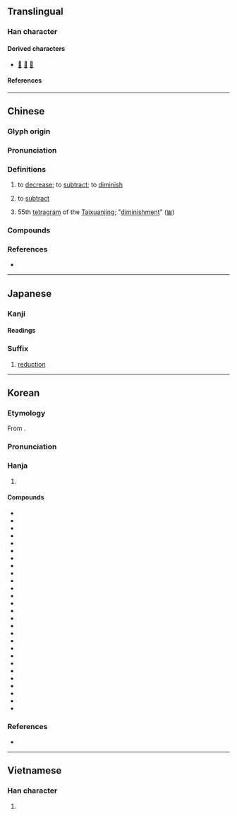 {{also|减}}
{{character info}}
==Translingual==

===Han character===
{{Han char|rn=85|rad=水|as=09|sn=12|four=33150|canj=EIHR|ids=⿰氵咸}}

====Derived characters====
* [[𣾃]] [[𣼪]] [[𤁙]]

====References====
{{Han ref|kx=0633.420|dkj=17759|dj=1040.020|hdz=31671.070|uh=6E1B}}

----

==Chinese==
{{zh-forms|s=减}}

===Glyph origin===
{{Han etym}}

===Pronunciation===
{{zh-pron
|m=jiǎn
|m-s=
|c=gaam2
|c-t=
|g=
|h=pfs=kám
|j=
|mb=
|md=
|mn=kiám/qz,xm:kám
|mn_note=kiám - vernacular; kám - literary; kiám - literary (Zhangzhou)
|mn-t=giam2
|w=
|x=
|mc=y
|oc=y
|cat=v
}}

===Definitions===
{{zh-hanzi}}

# to [[decrease]]; to [[subtract]]; to [[diminish]]
# {{lb|zh|arithmetic}} to [[subtract]]
#: {{zh-ant|加}}
# 55th [[tetragram]] of the [[Taixuanjing]]; "[[diminishment]]" ([[𝌼]])

===Compounds===
{{zh-der|減筆字|減肥|減半|減產|減充血劑|減除|減低|減掉|減毒活疫苗|減額|減法|減俸|減幅|減負|減號|減河|減核|減緩|減計|減價|減慢|減免|減摩|減排|減輕|減去|減卻|減弱|減色|減色法|減殺|減少|減聲器|減實|減數|減數分裂|減稅|減速|減速度|減速副翼|減速火箭|減速劑|減速器|減速傘|減速運動|減損|減縮|減碳|減退|減息|減薪|減刑|減削|減壓|減壓表|減壓病|減壓程序|減壓時間表|減壓症|減搖鰭|減益|減員|減災|減噪|減振|減震|減震器|減震鞋|減妝|減租減息}}

===References===
* {{R:yue:Hanzi}}

{{zh-cat|Elementary}}

----

==Japanese==

===Kanji===
{{ja-kanji|grade=5|rs=水09}}

====Readings====
{{ja-readings
|goon=けん, げん
|kanon=かん
|kun=へ-る, へ-らす
}}

===Suffix===
{{ja-pos|suffix|げん}}

# [[reduction]]

----

==Korean==

===Etymology===
From {{der|ko|ltc|-}} {{ltc-l|減|id=2}}. {{hanja-sinjeung|감|kam}}

===Pronunciation===
{{ko-hanja-pron|감|l=y}}

===Hanja===
{{ko-hanja-search}}
{{ko-hanja|덜다|덜|감}}

# {{hanja form of|감|[[reduction]]}}

====Compounds====
{{der-top3|Compounds}}
* {{ko-l|감가|減價}}
* {{ko-l|감량|減量}}
* {{ko-l|감면|減免}}
* {{ko-l|감봉|減俸}}
* {{ko-l|감산|減産}}
* {{ko-l|감세|減稅}}
* {{ko-l|감소|減少}}
* {{ko-l|감속|減速}}
* {{ko-l|감식|減食}}
* {{ko-l|감액|減額}}
* {{ko-l|감원|減員}}
* {{ko-l|감자|減資}}
* {{ko-l|감축|減縮}}
* {{ko-l|감퇴|減退}}
* {{ko-l|감형|減刑}}
* {{ko-l|가감|加減}}
* {{ko-l|격감|激減}}
* {{ko-l|경감|輕減}}
* {{ko-l|극감|極減}}
* {{ko-l|급감|急減}}
* {{ko-l|반감|半減}}
* {{ko-l|삭감|削減}}
* {{ko-l|저감|低減}}
* {{ko-l|절감|節減}}
* {{ko-l|증감|增減}}
* {{ko-l|차감|差減}}
* {{ko-l|체감|遞減}}
{{der-bottom}}

===References===
* {{R:hanjadoc|6146}}

----

==Vietnamese==

===Han character===
{{vi-readings|reading=giảm, dởm, xảm|rs=水09}}

# {{rfdef|vi|sort=水09}}